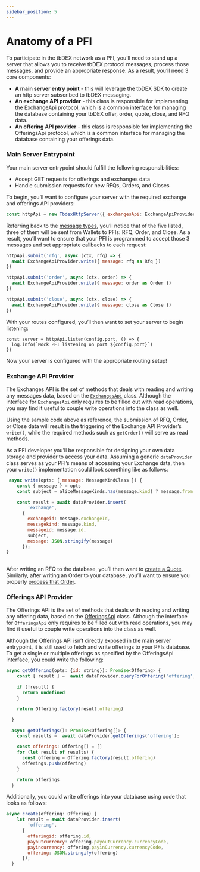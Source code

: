 ```yaml
---
sidebar_position: 5
---
```


# Anatomy of a PFI

To participate in the tbDEX network as a PFI, you’ll need to stand up a server that allows you to receive tbDEX protocol messages, process those messages, and provide an appropriate response. As a result, you’ll need 3 core components: 




* **A main server entry point** - this will leverage the tbDEX SDK to create an http server subscribed to tbDEX messaging.
* **An exchange API provider** - this class is responsible for implementing the ExchangeApi protocol, which is a common interface for managing the database containing your tbDEX offer, order, quote, close, and RFQ data.
* **An offering API provider** - this class is responsible for implementing the OfferingsApi protocol, which is a common interface for managing the database containing your offerings data.


### Main Server Entrypoint

Your main server entrypoint should fulfill the following responsibilities:


* Accept GET requests for offerings and exchanges data
* Handle submission requests for new RFQs, Orders, and Closes

To begin, you’ll want to configure your server with the required exchange and offerings API providers:


```js
const httpApi = new TbdexHttpServer({ exchangesApi: ExchangeApiProvider, offeringsApi: OfferingApiProvider })
```


Referring back to the [message types](docs/tbdex/message-types), you’ll notice that of the five listed, three of them will be sent from Wallets to PFIs: RFQ, Order, and Close. As a result, you’ll want to ensure that your PFI is programmed to accept those 3 messages and set appropriate callbacks to each request:


```js
httpApi.submit('rfq', async (ctx, rfq) => {
  await ExchangeApiProvider.write({ message: rfq as Rfq })
})

httpApi.submit('order', async (ctx, order) => {
  await ExchangeApiProvider.write({ message: order as Order })
})

httpApi.submit('close', async (ctx, close) => {
  await ExchangeApiProvider.write({ message: close as Close })
})
```


With your routes configured, you’ll then want to set your server to begin listening:


```
const server = httpApi.listen(config.port, () => {
  log.info(`Mock PFI listening on port ${config.port}`)
})
```


Now your server is configured with the appropriate routing setup!


### Exchange API Provider

The Exchanges API is the set of methods that deals with reading and writing any messages data, based on the [`ExchangesApi`](https://developer.tbd.website/docs/tbdex/api-reference/tbdex-js/http-server/interfaces/ExchangesApi) class. Although the interface for `ExchangesApi` only requires to be filled out with read operations, you may find it useful to couple write operations into the class as well. 

Using the sample code above as reference, the submission of RFQ, Order, or Close data will result in the triggering of the Exchange API Provider’s `write()`, while the required methods such as `getOrder()` will serve as read methods. 

As a PFI developer you’ll be responsible for designing your own data storage and provider to access your data. Assuming a generic `dataProvider` class serves as your PFI’s means of accessing your Exchange data, then your `write()` implementation could look something like as follows:


```js
 async write(opts: { message: MessageKindClass }) {
    const { message } = opts
    const subject = aliceMessageKinds.has(message.kind) ? message.from : message.to

    const result = await dataProvider.insert(
        'exchange',
      {
        exchangeid: message.exchangeId,
        messagekind: message.kind,
        messageid: message.id,
        subject,
        message: JSON.stringify(message)
      });
}
    
```


After writing an RFQ to the database, you’ll then want to [create a Quote](docs/tbdex/creating-quotes). Similarly, after writing an Order to your database, you’ll want to ensure you properly [process that Order](docs/tbdex/processing-orders).


### Offerings API Provider

The Offerings API is the set of methods that deals with reading and writing any offering data, based on the [OfferingsApi](https://developer.tbd.website/docs/tbdex/api-reference/tbdex-js/http-server/interfaces/OfferingsApi) class. Although the interface for `OfferingsApi` only requires to be filled out with read operations, you may find it useful to couple write operations into the class as well. 

Although the Offerings API isn’t directly exposed in the main server entrypoint, it is still used to fetch and write offerings to your PFIs database. To get a single or multiple offerings as specified by the OfferingsApi interface, you could write the following:


```js
async getOffering(opts: {id: string}): Promise<Offering> {
    const [ result ] =  await dataProvider.queryForOffering('offering', opts.id);

    if (!result) {
      return undefined
    }

    return Offering.factory(result.offering)

  }

  async getOfferings(): Promise<Offering[]> {
    const results =  await dataProvider.getOfferings('offering');

    const offerings: Offering[] = []
    for (let result of results) {
      const offering = Offering.factory(result.offering)
      offerings.push(offering)
    }

    return offerings
  }
```


Additionally, you could write offerings into your database using code that looks as follows:

```js
async create(offering: Offering) {
    let result = await dataProvider.insert(
        'offering',
      {
        offeringid: offering.id,
        payoutcurrency: offering.payoutCurrency.currencyCode,
        payincurrency: offering.payinCurrency.currencyCode,
        offering: JSON.stringify(offering)
      });
  }
```